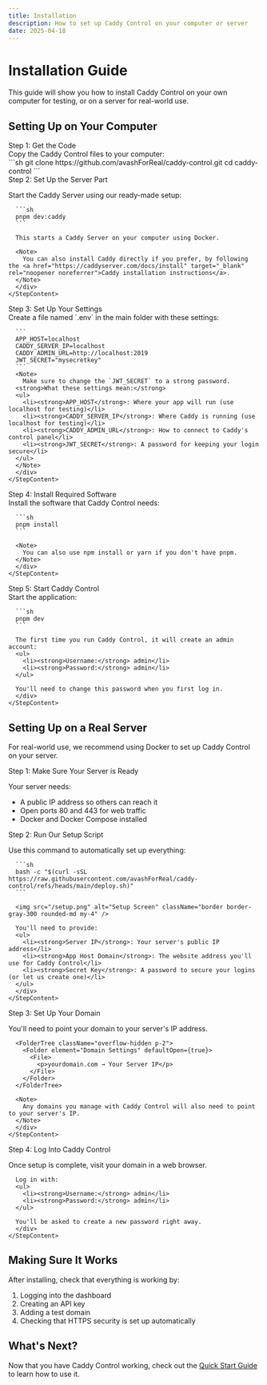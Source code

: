 ```yaml
---
title: Installation
description: How to set up Caddy Control on your computer or server
date: 2025-04-18
---
```


# Installation Guide

This guide will show you how to install Caddy Control on your own computer for testing, or on a server for real-world use.

## Setting Up on Your Computer

<Steps>
  <Step>
    <StepTitle>Step 1: Get the Code</StepTitle>
    <StepContent>
    <div>
      <div>
        Copy the Caddy Control files to your computer:
      </div>
      ```sh
      git clone https://github.com/avashForReal/caddy-control.git
      cd caddy-control
      ```
      </div>
    </StepContent>
  </Step>
  
  <Step>
    <StepTitle>Step 2: Set Up the Server Part</StepTitle>
    <StepContent>
    <div>
      <p>Start the Caddy Server using our ready-made setup:</p>
      
      ```sh
      pnpm dev:caddy
      ```
      
      This starts a Caddy Server on your computer using Docker.
      
      <Note>
        You can also install Caddy directly if you prefer, by following the <a href="https://caddyserver.com/docs/install" target="_blank" rel="noopener noreferrer">Caddy installation instructions</a>.
      </Note>
      </div>
    </StepContent>
  </Step>
  
  <Step>
    <StepTitle>Step 3: Set Up Your Settings</StepTitle>
    <StepContent>
    <div>
      Create a file named `.env` in the main folder with these settings:
      
      ```
      APP_HOST=localhost
      CADDY_SERVER_IP=localhost
      CADDY_ADMIN_URL=http://localhost:2019
      JWT_SECRET="mysecretkey"
      ```
      <Note>
        Make sure to change the `JWT_SECRET` to a strong password.
      <strong>What these settings mean:</strong>
      <ul>
        <li><strong>APP_HOST</strong>: Where your app will run (use localhost for testing)</li>
        <li><strong>CADDY_SERVER_IP</strong>: Where Caddy is running (use localhost for testing)</li>
        <li><strong>CADDY_ADMIN_URL</strong>: How to connect to Caddy's control panel</li>
        <li><strong>JWT_SECRET</strong>: A password for keeping your login secure</li>
      </ul>
      </Note>
      </div>
    </StepContent>
  </Step>
  
  <Step>
    <StepTitle>Step 4: Install Required Software</StepTitle>
    <StepContent>
    <div>
      Install the software that Caddy Control needs:
      
      ```sh
      pnpm install
      ```
      
      <Note>
        You can also use npm install or yarn if you don't have pnpm.
      </Note>
      </div>
    </StepContent>
  </Step>
  
  <Step>
    <StepTitle>Step 5: Start Caddy Control</StepTitle>
    <StepContent>
    <div>
      Start the application:
      
      ```sh
      pnpm dev
      ```
      
      The first time you run Caddy Control, it will create an admin account:
      <ul>
        <li><strong>Username:</strong> admin</li>
        <li><strong>Password:</strong> admin</li>
      </ul>
      
      You'll need to change this password when you first log in.
      </div>
    </StepContent>
  </Step>
</Steps>

## Setting Up on a Real Server

For real-world use, we recommend using Docker to set up Caddy Control on your server.

<Steps>
  <Step>
    <StepTitle>Step 1: Make Sure Your Server is Ready</StepTitle>
    <StepContent>
    <div>
      <p>Your server needs:</p>
      <ul>
        <li>A public IP address so others can reach it</li>
        <li>Open ports 80 and 443 for web traffic</li>
        <li>Docker and Docker Compose installed</li>
      </ul>
      </div>
    </StepContent>
  </Step>
  
  <Step>
    <StepTitle>Step 2: Run Our Setup Script</StepTitle>
    <StepContent>
    <div>
      <p>Use this command to automatically set up everything:</p>
      
      ```sh
      bash -c "$(curl -sSL https://raw.githubusercontent.com/avashForReal/caddy-control/refs/heads/main/deploy.sh)"
      ```
      
      <img src="/setup.png" alt="Setup Screen" className="border border-gray-300 rounded-md my-4" />
      
      You'll need to provide:
      <ul>
        <li><strong>Server IP</strong>: Your server's public IP address</li>
        <li><strong>App Host Domain</strong>: The website address you'll use for Caddy Control</li>
        <li><strong>Secret Key</strong>: A password to secure your logins (or let us create one)</li>
      </ul>
      </div>
    </StepContent>
  </Step>
  
  <Step>
    <StepTitle>Step 3: Set Up Your Domain</StepTitle>
    <StepContent>
    <div>
      <p>You'll need to point your domain to your server's IP address.</p>
      
      <FolderTree className="overflow-hidden p-2">
        <Folder element="Domain Settings" defaultOpen={true}>
          <File>
            <p>yourdomain.com → Your Server IP</p>
          </File>
        </Folder>
      </FolderTree>
      
      <Note>
        Any domains you manage with Caddy Control will also need to point to your server's IP.
      </Note>
      </div>
    </StepContent>
  </Step>
  
  <Step>
    <StepTitle>Step 4: Log Into Caddy Control</StepTitle>
    <StepContent>
    <div>
      <p>Once setup is complete, visit your domain in a web browser.</p>
      
      Log in with:
      <ul>
        <li><strong>Username:</strong> admin</li>
        <li><strong>Password:</strong> admin</li>
      </ul>
      
      You'll be asked to create a new password right away.
      </div>
    </StepContent>
  </Step>
</Steps>

## Making Sure It Works

After installing, check that everything is working by:

1. Logging into the dashboard
2. Creating an API key
3. Adding a test domain 
4. Checking that HTTPS security is set up automatically

## What's Next?

Now that you have Caddy Control working, check out the [Quick Start Guide](/docs/getting-started/quick-start) to learn how to use it.
